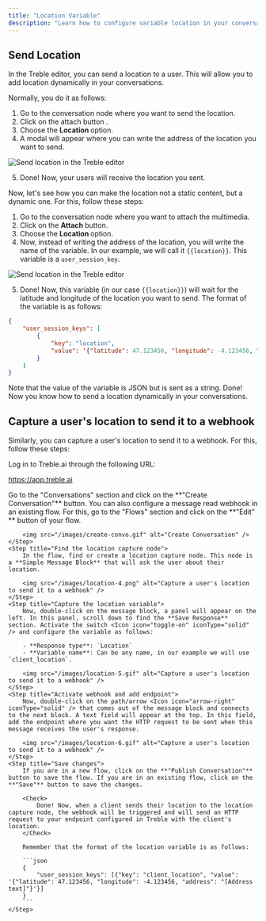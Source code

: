 ```yaml
---
title: "Location Variable"
description: "Learn how to configure variable location in your conversation flows. This will allow you to add location dynamically in your conversations."
---
```


## Send Location

In the Treble editor, you can send a location to a user. This will allow you to add location dynamically in your conversations.

Normally, you do it as follows:

1. Go to the conversation node where you want to send the location.
2. Click on the attach button <Icon icon="paperclip" iconType="solid" />.
3. Choose the **Location <Icon icon="location-dot" iconType="solid" />** option.
4. A modal will appear where you can write the address of the location you want to send.

<img src="/images/location-2.gif" alt="Send location in the Treble editor" />

5. Done! Now, your users will receive the location you sent.

Now, let's see how you can make the location not a static content, but a dynamic one. For this, follow these steps:

1. Go to the conversation node where you want to attach the multimedia.
2. Click on the **Attach <Icon icon="paperclip" iconType="solid" />** button.
3. Choose the **Location <Icon icon="location-dot" iconType="solid" />** option.
4. Now, instead of writing the address of the location, you will write the name of the variable. In our example, we will call it `{{location}}`. This variable is a `user_session_key`.

<img src="/images/location-3.gif" alt="Send location in the Treble editor" />

5. Done! Now, this variable (in our case `{{location}}`) will wait for the latitude and longitude of the location you want to send. The format of the variable is as follows:

```json
{
    "user_session_keys": [
        {
            "key": "location",
            "value": '{"latitude": 47.123456, "longitude": -4.123456, "address": "[Address text]"}'
        }
    ]
}
```
<Note>
    Note that the value of the variable is JSON but is sent as a string.
</Note>

<Check>
Done! Now you know how to send a location dynamically in your conversations.
</Check>

## Capture a user's location to send it to a webhook

Similarly, you can capture a user's location to send it to a webhook. For this, follow these steps:

<Steps>
    <Step title="Log in to Treble.ai">
        Log in to Treble.ai through the following URL: <a class="article-link" href="https://app.treble.ai"><p>https://app.treble.ai</p><Icon icon="arrow-up-right-from-square" iconType="solid" /></a>
    </Step>
    <Step title="Create a flow">
        Go to the "Conversations" section and click on the **"Create Conversation"** button. You can also configure a message read webhook in an existing flow. For this, go to the "Flows" section and click on the **"Edit" <Icon icon="pencil" iconType="solid" />** button of your flow.

        <img src="/images/create-convo.gif" alt="Create Conversation" />
    </Step>
    <Step title="Find the location capture node">
        In the flow, find or create a location capture node. This node is a **Simple Message Block** that will ask the user about their location.

        <img src="/images/location-4.png" alt="Capture a user's location to send it to a webhook" />
    </Step>
    <Step title="Capture the location variable">
        Now, double-click on the message block, a panel will appear on the left. In this panel, scroll down to find the **Save Response** section. Activate the switch <Icon icon="toggle-on" iconType="solid" /> and configure the variable as follows:

        - **Response type**: `Location`
        - **Variable name**: Can be any name, in our example we will use `client_location`.

        <img src="/images/location-5.gif" alt="Capture a user's location to send it to a webhook" />
    </Step>
    <Step title="Activate webhook and add endpoint">
        Now, double-click on the path/arrow <Icon icon="arrow-right" iconType="solid" /> that comes out of the message block and connects to the next block. A text field will appear at the top. In this field, add the endpoint where you want the HTTP request to be sent when this message receives the user's response.

        <img src="/images/location-6.gif" alt="Capture a user's location to send it to a webhook" />
    </Step>
    <Step title="Save changes">
        If you are in a new flow, click on the **"Publish Conversation"** button to save the flow. If you are in an existing flow, click on the **"Save"** button to save the changes.

        <Check>
            Done! Now, when a client sends their location to the location capture node, the webhook will be triggered and will send an HTTP request to your endpoint configured in Treble with the client's location.
        </Check>

        Remember that the format of the location variable is as follows:

        ```json
        {
            "user_session_keys": [{"key": "client_location", "value": '{"latitude": 47.123456, "longitude": -4.123456, "address": "[Address text]"}'}]
        }
        ```
    </Step>
</Steps> 